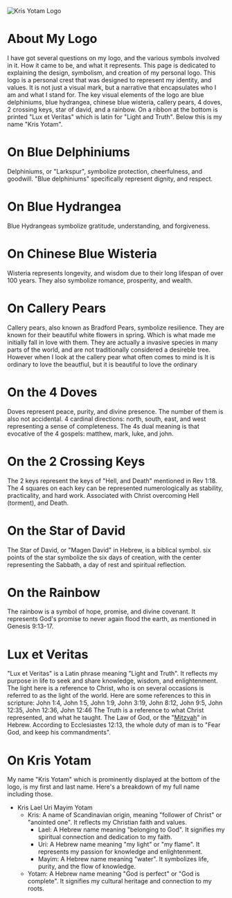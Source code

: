 <div className="float-right ml-6 mb-4 mt-6">
  <img 
    src="https://i.postimg.cc/TwdHYCWw/krisyotam-personal-crest.png" 
    alt="Kris Yotam Logo" 
    width={250} 
    height={250}
    className="rounded-lg"
  />
</div>

# About My Logo

<Dropcap type="william-morris-gothic">I</Dropcap> have got several questions on my logo, and the various symbols involved in it. How it came to be, and what it represents. This page is dedicated to explaining the design, symbolism, 
and creation of my personal logo. This logo is a personal crest that was designed to represent my identity, and values. It is not just a visual mark, but a narrative that encapsulates who I am and what I stand for.
The key visual elements of the logo are blue delphiniums, blue hydrangea, chinese blue wisteria, callery pears, 4 doves, 2 crossing keys, star of david, and a rainbow. On a ribbon at the bottom is printed 
"Lux et Veritas" which is latin for "Light and Truth". Below this is my name "Kris Yotam".

# On Blue Delphiniums
Delphiniums, or "Larkspur", symbolize protection, cheerfulness, and goodwill. "Blue delphiniums" specifically represent dignity, and respect. 

# On Blue Hydrangea
Blue Hydrangeas symbolize gratitude, understanding, and forgiveness. 

# On Chinese Blue Wisteria
Wisteria represents longevity, and wisdom due to their long lifespan of over 100 years. They also symbolize romance, prosperity, and wealth. 

# On Callery Pears
Callery pears, also known as Bradford Pears, symbolize resilience. They are known for their beautiful white flowers in spring. Which is what made me initially fall in love with them. 
They are actually a invasive species in many parts of the world, and are not traditionally considered a desireble tree. However when I look at the callery pear what often comes to mind 
is 
<Quote author="S.C. Lourie">It is ordinary to love the beautfiul, but it is beautiful to love the ordinary</Quote>

# On the 4 Doves
Doves represent peace, purity, and divine presence. The number of them is also not accidental. 4 cardinal directions: north, south, east, and west representing a sense of completeness. The 4s dual meaning is that evocative of the 4 gospels: matthew, mark, luke, and john.

# On the 2 Crossing Keys
The 2 keys represent the keys of "Hell, and Death" mentioned in <Bible>Rev 1:18</Bible>. The 4 squares on each key can be represented numerologically as stability, practicality, and hard work. Associated with Christ overcoming Hell (torment), and Death. 

# On the Star of David
The Star of David, or "Magen David" in Hebrew, is a biblical symbol. six points of the star symbolize the six days of creation, with the center representing the Sabbath, a day of rest and spiritual reflection.

# On the Rainbow
The rainbow is a symbol of hope, promise, and divine covenant. It represents God's promise to never again flood the earth, as mentioned in <Bible>Genesis 9:13-17</Bible>. 

# Lux et Veritas
"Lux et Veritas" is a Latin phrase meaning "Light and Truth". It reflects my purpose in life to seek and share knowledge, wisdom, and enlightenment. The light here is a reference to 
Christ, who is on several occasions is referred to as the light of the world. Here are some references to this in scripture: <Bible>John 1:4, John 1:5, John 1:9, John 3:19, John 8:12, John 9:5, John 12:35, John 12:36, John 12:46</Bible>
The Truth is a reference to what Christ represented, and what he taught. The Law of God, or the "[Mitzvah](/mitzvah)" in Hebrew. According to <Bible>Ecclesiastes 12:13</Bible>, the whole duty of man is to "Fear God, and keep his commandments". 


# On Kris Yotam
My name "Kris Yotam" which is prominently displayed at the bottom of the logo, is my first and last name. Here's a breakdown of my full name including those. 

- Kris Lael Uri Mayim Yotam
  - Kris: A name of Scandinavian origin, meaning "follower of Christ" or "anointed one". It reflects my Christian faith and values.
    - Lael: A Hebrew name meaning "belonging to God". It signifies my spiritual connection and dedication to my faith.
    - Uri: A Hebrew name meaning "my light" or "my flame". It represents my passion for knowledge and enlightenment.
    - Mayim: A Hebrew name meaning "water". It symbolizes life, purity, and the flow of knowledge.
  - Yotam: A Hebrew name meaning "God is perfect" or "God is complete". It signifies my cultural heritage and connection to my roots.
